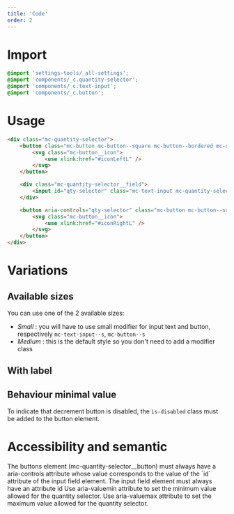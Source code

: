 ```yaml
---
title: 'Code'
order: 2
---
```

# Import
```scss
@import 'settings-tools/_all-settings';
@import 'components/_c.quantity-selector';
@import 'components/_c.text-input';
@import 'components/_c.button';
```

# Usage

```html
<div class="mc-quantity-selector">
	<button class="mc-button mc-button--square mc-button--bordered mc-quantity-selector__button mc-quantity-selector__button-left" aria-controls="qty-selector" aria-label="Decrement">
		<svg class="mc-button__icon">
			<use xlink:href="#iconLeftL" />
		</svg>
	</button>

	<div class="mc-quantity-selector__field">
		<input id="qty-selector" class="mc-text-input mc-quantity-selector__input" name="quantity-selector-input" aria-valuemin="0" aria-valuemax="100" aria-valuenow="0" type="number"  placeholder="Value" />
	</div>

	<button aria-controls="qty-selector" class="mc-button mc-button--square mc-button--bordered mc-quantity-selector__button mc-quantity-selector__button-right" aria-label="Increment">
		<svg class="mc-button__icon">
			<use xlink:href="#iconRightL" />
		</svg>
	</button>
</div>
```

<Preview path="basic" />

# Variations
## Available sizes 
You can use one of the 2 available sizes:

- *Small* : you will have to use small modifier for input text and button, respectively `mc-text-input--s`, `mc-button--s` 
- *Medium* : this is the default style so you don't need to add a modifier class

<Preview path="basic" />

## With label

<Preview path="with-label" />

## Behaviour minimal value
To indicate that decrement button is disabled, the `is-disabled` class must be added to the button element.


<Preview path="minimal" />

# Accessibility and semantic
<HintItem>
The buttons element (mc-quantity-selector__button) must always have a aria-controls attribute whose value corresponds to the value of the `id` attribute of the input field element.
</HintItem>
<HintItem>
The input field element must always have an attribute id
</HintItem>
<HintItem>
Use aria-valuemin attribute to set the minimum value allowed for the quantity selector.
</HintItem>
<HintItem>
Use aria-valuemax attribute to set the maximum value allowed for the quantity selector.
</HintItem>
